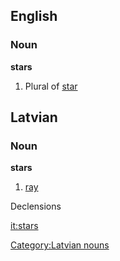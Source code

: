 ==English==
===Noun===
'''stars'''
# Plural of [[star]]

==Latvian==
===Noun===
'''stars'''
#[[ray]]

Declensions
{{lv-noun-d1|star|s}}
[[Category:Latvian nouns]]

[[it:stars]]